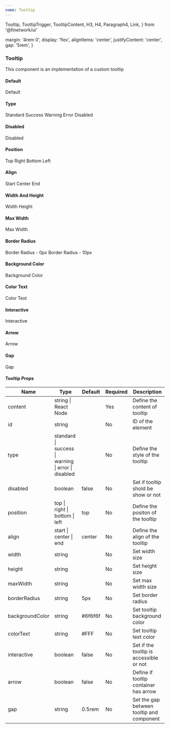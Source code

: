 ```yaml
---
name: Tooltip
---
```


  Tooltip,
  TooltipTrigger,
  TooltipContent,
  H3,
  H4,
  Paragraph4,
  Link,
} from '@finetwork/ui'

  margin: '4rem 0',
  display: 'flex',
  alignItems: 'center',
  justifyContent: 'center',
  gap: '5rem',
}

<div />
<div>
  <H3 font="secondary">Tooltip</H3>
</div>

<Paragraph4>This component is an implementation of a custom tooltip</Paragraph4>

<div>
  <H4 font="secondary">Default</H4>
</div>

<Playground>
  <div style={styles}>
    <Tooltip position="right" content="default style">
      Default
    </Tooltip>
  </div>
</Playground>

<div>
  <H4 font="secondary">Type</H4>
</div>

<Playground>
  <div style={styles}>
    <Tooltip type="standard" content="Standard style">
      Standard
    </Tooltip>
    <Tooltip type="success" content="Success style">
      Success
    </Tooltip>
    <Tooltip type="warning" content="Warning style">
      Warning
    </Tooltip>
    <Tooltip type="error" content="Error style">
      Error
    </Tooltip>
    <Tooltip type="disabled" content="Disabled style">
      Disabled
    </Tooltip>
  </div>
</Playground>

<div>
  <H4 font="secondary">Disabled</H4>
</div>

<Playground>
  <div style={styles}>
    <Tooltip disabled={true} content="disabled style">
      Disabled
    </Tooltip>
  </div>
</Playground>

<div>
  <H4 font="secondary">Position</H4>
</div>

<Playground>
  <div style={styles}>
    <Tooltip position="top" content="To the top">
      Top
    </Tooltip>
    <Tooltip position="right" content="To the right">
      Right
    </Tooltip>
    <Tooltip position="bottom" content="To the bottom">
      Bottom
    </Tooltip>
    <Tooltip position="left" content="To the left">
      Left
    </Tooltip>
  </div>
</Playground>

<div>
  <H4 font="secondary">Align</H4>
</div>

<Playground>
  <div style={styles}>
    <Tooltip align="start" content="To the start">
      Start
    </Tooltip>
    <Tooltip align="center" content="To the center">
      Center
    </Tooltip>
    <Tooltip align="end" content="To the end">
      End
    </Tooltip>
  </div>
</Playground>

<div>
  <H4 font="secondary">Width And Height</H4>
</div>

<Playground>
  <div style={styles}>
    <Tooltip width="200px" content="custom width">
      Width
    </Tooltip>
    <Tooltip height="50px" content="custom height">
      Height
    </Tooltip>
  </div>
</Playground>

<div>
  <H4 font="secondary">Max Width</H4>
</div>

<Playground>
  <div style={styles}>
    <Tooltip
      maxWidth="200px"
      content="custom max width, this text is a test to check the size"
    >
      Max Width
    </Tooltip>
  </div>
</Playground>

<div>
  <H4 font="secondary">Border Radius</H4>
</div>

<Playground>
  <div style={styles}>
    <Tooltip borderRadius="0px" content="custom border radius">
      Border Radius - 0px
    </Tooltip>
    <Tooltip borderRadius="10px" content="custom border radius">
      Border Radius - 10px
    </Tooltip>
  </div>
</Playground>

<div>
  <H4 font="secondary">Background Color</H4>
</div>

<Playground>
  <div style={styles}>
    <Tooltip backgroundColor="#EFD3D3" content="custom background color">
      Background Color
    </Tooltip>
  </div>
</Playground>

<div>
  <H4 font="secondary">Color Text</H4>
</div>

<Playground>
  <div style={styles}>
    <Tooltip colorText="coral" content="custom color text">
      Color Text
    </Tooltip>
  </div>
</Playground>

<div>
  <H4 font="secondary">Interactive</H4>
</div>

<Playground>
  <div style={styles}>
    <Tooltip
      interactive={true}
      content="It is now possible to interact with the tooltip"
    >
      Interactive
    </Tooltip>
  </div>
</Playground>

<div>
  <H4 font="secondary">Arrow</H4>
</div>

<Playground>
  <div style={styles}>
    <Tooltip arrow content="With arrow style">
      Arrow
    </Tooltip>
  </div>
</Playground>

<div>
  <H4 font="secondary">Gap</H4>
</div>

<Playground>
  <div style={styles}>
    <Tooltip gap="1.3rem" content="You can custmize the gap">
      Gap
    </Tooltip>
  </div>
</Playground>

<H4>Tooltip Props</H4>
<table>
  <thead>
    <tr>
      <th>Name</th>
      <th>Type</th>
      <th>Default</th>
      <th>Required</th>
      <th>Description</th>
    </tr>
  </thead>
  <tbody>
    <tr>
      <td>content</td>
      <td>string | React Node</td>
      <td></td>
      <td>Yes</td>
      <td>Define the content of tooltip</td>
    </tr>
    <tr>
      <td>id</td>
      <td>string</td>
      <td></td>
      <td>No</td>
      <td>ID of the element</td>
    </tr>
    <tr>
      <td>type</td>
      <td>standard | success | warning | error | disabled</td>
      <td></td>
      <td>No</td>
      <td>Define the style of the tooltip</td>
    </tr>
    <tr>
      <td>disabled</td>
      <td>boolean</td>
      <td>false</td>
      <td>No</td>
      <td>Set if tooltip shold be show or not</td>
    </tr>
    <tr>
      <td>position</td>
      <td>top | right | bottom | left</td>
      <td>top</td>
      <td>No</td>
      <td>Define the positon of the tooltip</td>
    </tr>
    <tr>
      <td>align</td>
      <td>start | center | end</td>
      <td>center</td>
      <td>No</td>
      <td>Define the align of the tooltip</td>
    </tr>
    <tr>
      <td>width</td>
      <td>string</td>
      <td></td>
      <td>No</td>
      <td>Set width size</td>
    </tr>
    <tr>
      <td>height</td>
      <td>string</td>
      <td></td>
      <td>No</td>
      <td>Set height size</td>
    </tr>
    <tr>
      <td>maxWidth</td>
      <td>string</td>
      <td></td>
      <td>No</td>
      <td>Set max width size</td>
    </tr>
    <tr>
      <td>borderRadius</td>
      <td>string</td>
      <td>5px</td>
      <td>No</td>
      <td>Set border radius</td>
    </tr>
    <tr>
      <td>backgroundColor</td>
      <td>string</td>
      <td>#6f6f6f</td>
      <td>No</td>
      <td>Set tooltip background color</td>
    </tr>
    <tr>
      <td>colorText</td>
      <td>string</td>
      <td>#FFF</td>
      <td>No</td>
      <td>Set tooltip text color</td>
    </tr>
    <tr>
      <td>interactive</td>
      <td>boolean</td>
      <td>false</td>
      <td>No</td>
      <td>Set if the tooltip is accessible or not</td>
    </tr>
    <tr>
      <td>arrow</td>
      <td>boolean</td>
      <td>false</td>
      <td>No</td>
      <td>Define if tooltip container has arrow</td>
    </tr>
    <tr>
      <td>gap</td>
      <td>string</td>
      <td>0.5rem</td>
      <td>No</td>
      <td>Set the gap between tooltip and component</td>
    </tr>
  </tbody>
</table>
